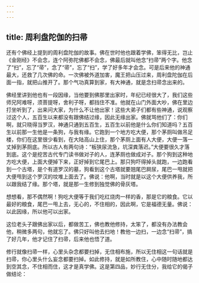 ```yaml
---
---
---
```

title: 周利盘陀伽的扫帚
---




还有个佛经上提到的周利盘陀伽的故事。佛在世时他也跟着学佛，笨得无比，岂止《金刚经》不会念，连个阿弥陀佛都不会念，佛最后就叫他念“扫帚”两个字。他念了“扫”，忘了“帚”，念了“帚”，忘了“扫”，学了好多年才会念。可是后来他的神通最大，还救了几次佛的命。一次佛被外道加害，魔王把山压过来，周利盘陀伽在后面一指，就把山推开了。那个气功真算到家，有大神通，就是念扫帚念出来的。

佛经里讲到他也有一段因缘，当他要到佛那里出家时，年纪已经很大了，我们这些师兄阿难呀，须菩提呀，舍利子呀，都挡住不准。他就在山门外面大吵，佛在里边打坐听到了，出来问大家，为什么不让他出家！这些大弟子们都有些神通，说观察过这个人，五百生以来都没有跟佛结过缘，因此无缘出家。佛就骂他们了：你们啊，就只晓得当罗汉，神通只通到五百生，五百生以前他是什么你们知道吗？五百生以前那一生他是一条狗，与我有缘。它跑到一个地方吃大便，那个茅厕叫做吊足楼，你们在这里很少看到，在大陆高山上住，那个茅厕上面有人大便，大便一落一丈掉到茅厕底。所以古人有两句诗：“板狭尿流急，坑深粪落迟。”大便要很久才落到底。这个是挖苦古代专门读书做对子的人，连茅厕也做成对子。那个狗到这种地方吃大便，上面大便掉下来，正好掉到它尾巴上。那只狗吓得掉头就跑，一边跑看到一个古塔，是个有道罗汉的墓，狗看到这个古塔就要翘尾巴屙尿，尾巴一甩就把大便甩到这个罗汉的坟堆上面去了。佛说：他啊，当时就是以这个大便供养我，所以跟我结了缘。那个塔，就是那一生修到独觉佛的骨灰塔。

想想看，那不偶然啊！狗吃大便等于我们吃红烧肉一样的香，那是它的粮食。它以最好的粮食，尾巴一甩上去，无心的，不住相的，因此啊，它是福德无量。佛说：以此因缘，所以他可以出家。

这位老头子跟佛出家以后，都做苦工，佛也教他修持，太笨了，都没有办法教会他，稍微多两句，他就忘了。佛只好叫他去扫地！教他一边扫，一边念“扫帚”，搞了好几年，他才记住了扫帚，后来他也悟了道。

修行就像扫帚一样，心里头杂念都要扫掉，无住相布施，所以无住相这一句话就是扫帚，你心里头什么妄念都要扫掉。如此修持，就是如所教住，心中随时随地都达到空其念，不住相而住，这才是真学佛。这是第四品，妙行无住分，我给它的偈子做结论：